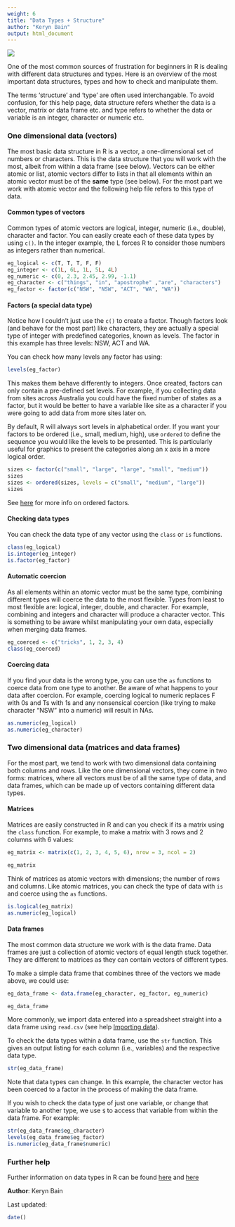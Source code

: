 ```yaml
---
weight: 6
title: "Data Types + Structure"
author: "Keryn Bain"
output: html_document
---
```


![](Data_types_structure_image.jpg)

One of the most common sources of frustration for beginners in R is dealing with different data structures and types. Here is an overview of the most important data structures, types and how to check and manipulate them. 

The terms 'structure' and 'type' are often used interchangable. To avoid confusion, for this help page, data structure refers whether the data is a vector, matrix or data frame etc. and type refers to  whether the data or variable is an integer, character or numeric etc. 
  
 
### One dimensional data (vectors)
 
The most basic data structure in R is a vector, a one-dimensional set of numbers or characters. This is the data structure that you will work with the most, albeit from within a data frame (see below). Vectors can be either atomic or list, atomic vectors differ to lists in that all elements within an atomic vector must be of the **same** type (see below). For the most part we work with atomic vector and the following help file refers to this type of data.   
  

#### Common types of vectors
 
Common types of atomic vectors are logical, integer, numeric (i.e., double), character and factor. You can easily create each of these data types by using `c()`. In the integer example, the L forces R to consider those numbers as integers rather than numerical.
 

```r
eg_logical <- c(T, T, T, F, F) 
eg_integer <- c(1L, 6L, 1L, 5L, 4L)
eg_numeric <- c(0, 2.3, 2.45, 2.99, -1.1)
eg_character <- c("things", "in", "apostrophe" ,"are", "characters")
eg_factor <- factor(c("NSW", "NSW", "ACT", "WA", "WA"))
```
  
  
#### Factors (a special data type)
 

Notice how I couldn't just use the `c()` to create a factor. Though factors look (and behave for the most part) like characters, they are actually a special type of integer with predefined categories, known as levels. The factor in this example has three levels: NSW, ACT and WA.

You can check how many levels any factor has using:

```r
levels(eg_factor)
```

This makes them behave differently to integers. Once created, factors can only contain a pre-defined set levels. For example, if you collecting data from sites across Australia you could have the fixed number of states as a factor, but it would be better to have a variable like site as a character if you were going to add data from more sites later on.

By default, R will always sort levels in alphabetical order. If you want your factors to be ordered (i.e., small, medium, high), use `ordered` to define the sequence you would like the levels to be presented. This is particularly useful for graphics to present the categories along an x axis in a more logical order. 

```r
sizes <- factor(c("small", "large", "large", "small", "medium"))
sizes
sizes <- ordered(sizes, levels = c("small", "medium", "large"))
sizes
```

See [here](http://www.cookbook-r.com/Manipulating_data/Changing_the_order_of_levels_of_a_factor/) for more info on ordered factors. 
  

#### Checking data types
 
You can check the data type of any vector using the `class` or `is` functions.

```r
class(eg_logical) 
is.integer(eg_integer)
is.factor(eg_factor)
```
  

#### Automatic coercion 
 
As all elements within an atomic vector must be the same type, combining different types will coerce the data to the most flexible. Types from least to most flexible are: logical, integer, double, and character. For example, combining and integers and character will produce a character vector. This is something to be aware whilst manipulating your own data, especially when merging data frames. 

```r
eg_coerced <- c("tricks", 1, 2, 3, 4)
class(eg_coerced)
```
  

#### Coercing data
 
If you find your data is the wrong type, you can use the `as` functions to coerce data from one type to another. Be aware of what happens to your data after coercion. For example, coercing logical to numeric replaces F with 0s and Ts with 1s and any nonsensical coercion (like trying to make character "NSW" into a numeric) will result in NAs. 

```r
as.numeric(eg_logical)
as.numeric(eg_character)
```
  

### Two dimensional data (matrices and data frames)
 
For the most part, we tend to work with two dimensional data containing both columns and rows. Like the one dimensional vectors, they come in two forms: matrices, where all vectors must be of all the same type of data, and data frames, which can be made up of vectors containing different data types.
  

#### Matrices
 
Matrices are easily constructed in R and can you check if its a matrix using the `class` function. For example, to make a matrix with 3 rows and 2 columns with 6 values:

```r
eg_matrix <- matrix(c(1, 2, 3, 4, 5, 6), nrow = 3, ncol = 2)
```


```r
eg_matrix
```

Think of matrices as atomic vectors with dimensions; the number of rows and columns. Like atomic matrices, you can check the type of data with `is` and coerce using the `as` functions. 


```r
is.logical(eg_matrix)
as.numeric(eg_logical)
``` 
  

#### Data frames
 
The most common data structure we work with is the data frame. Data frames are just a collection of atomic vectors of equal length stuck together. They are different to matrices as they can contain vectors of different types.

To make a simple data frame that combines three of the vectors we made above, we could use:

```r
eg_data_frame <- data.frame(eg_character, eg_factor, eg_numeric)
```

```r
eg_data_frame
```


More commonly, we import data entered into a spreadsheet straight into a data frame using `read.csv` (see help [Importing data](../importing-data/)). 

To check the data types within a data frame, use the `str` function. This gives an output listing for each column (i.e., variables) and the respective data type. 

```r
str(eg_data_frame)
``` 

Note that data types can change. In this example, the character vector has been coerced to a factor in the process of making the data frame.

If you wish to check the data type of just one variable, or change that variable to another type, we use `$` to access that variable from within the data frame. For example:

```r
str(eg_data_frame$eg_character)
levels(eg_data_frame$eg_factor)
is.numeric(eg_data_frame$numeric)
``` 
  

### Further help
 
Further information on data types in R can be found [here](https://www.stat.auckland.ac.nz/~paul/ItDT/HTML/node64.html)
and [here](http://www.statmethods.net/input/datatypes.html)
  

**Author**: Keryn Bain
 
Last updated:
```r
date()
```

